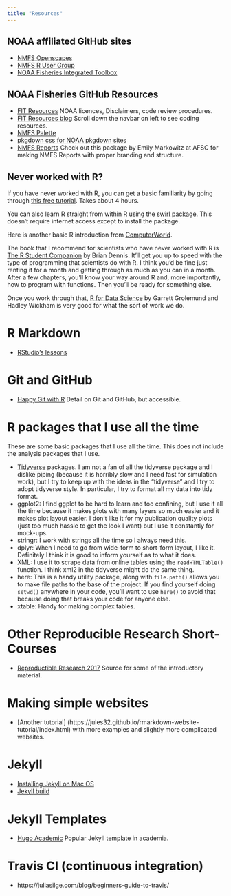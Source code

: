 ```yaml
---
title: "Resources"
---
```


## NOAA affiliated GitHub sites

* [NMFS Openscapes](https://nmfs-openscapes.github.io/)
* [NMFS R User Group](https://nmfs-openscapes.github.io/NMFS-R-UG/)
* [NOAA Fisheries Integrated Toolbox](https://noaa-fisheries-integrated-toolbox.github.io/)

## NOAA Fisheries GitHub Resources

* [FIT Resources](https://github.com/nmfs-fish-tools/Resources) NOAA licences, Disclaimers, code review procedures.
* [FIT Resources blog](https://noaa-fisheries-integrated-toolbox.github.io/resources/) Scroll down the navbar on left to see coding resources.
* [NMFS Palette](https://github.com/nmfs-general-modeling-tools/nmfspalette)
* [pkgdown css for NOAA pkgdown sites](https://github.com/nmfs-general-modeling-tools/nmfspalette/blob/main/pkgdown/extra.css)
* [NMFS Reports](https://emilymarkowitz-noaa.github.io/NMFSReports/) Check out this package by Emily Markowitz at AFSC for making NMFS Reports with proper branding and structure.

## Never worked with R?

If you have never worked with R, you can get a basic familiarity by going through [this free tutorial](https://www.datacamp.com/courses/free-introduction-to-r).  Takes about 4 hours.   

You can also learn R straight from within R using the [swirl package](https://swirlstats.com/).  This doesn't require internet access except to install the package.

Here is another basic R introduction from [ComputerWorld](https://www.computerworld.com/article/2497143/business-intelligence/business-intelligence-beginner-s-guide-to-r-introduction.html).

The book that I recommend for scientists who have never worked with R is [The R Student Companion](https://www.amazon.com/R-Student-Companion-Brian-Dennis-ebook/dp/B009AIU07G) by Brian Dennis. It'll get you up to speed with the type of programming that scientists do with R. I think you'd be fine just renting it for a month and getting through as much as you can in a month. After a few chapters, you'll know your way around R and, more importantly, how to program with functions. Then you'll be ready for something else. 

Once you work through that, [R for Data Science](https://r4ds.had.co.nz/) by Garrett Grolemund
and Hadley Wickham is very good for what the sort of work we do.

# R Markdown

* [RStudio's lessons](https://rmarkdown.rstudio.com/lesson-1.html)

# Git and GitHub

* [Happy Git with R](https://happygitwithr.com/) Detail on Git and GitHub, but accessible.

# R packages that I use all the time

These are some basic packages that I use all the time. This does not include the analysis packages that I use.

* [Tidyverse](https://www.tidyverse.org/) packages. I am not a fan of all the tidyverse package and I dislike piping (because it is horribly slow and I need fast for simulation work), but I try to keep up with the ideas in the "tidyverse" and I try to adopt tidyverse style. In particular, I try to format all my data into tidy format.
* ggplot2: I find ggplot to be hard to learn and too confining, but I use it all the time because it makes plots with many layers so much easier and it makes plot layout easier. I don't like it for my publication quality plots (just too much hassle to get the look I want) but I use it constantly for mock-ups.
* stringr: I work with strings all the time so I always need this.
* dplyr: When I need to go from wide-form to short-form layout, I like it. Definitely I think it is good to inform yourself as to what it does.
* XML: I use it to scrape data from online tables using the `readHTMLTable()` function. I think xml2 in the tidyverse might do the same thing.
* here: This is a handy utility package, along with `file.path()` allows you to make file paths to the base of the project. If you find yourself doing `setwd()` anywhere in your code, you'll want to use `here()` to avoid that because doing that breaks your code for anyone else.
* xtable: Handy for making complex tables.

# Other Reproducible Research Short-Courses

* [Reproductible Research 2017](https://eriqande.github.io/rep-res-eeb-2017/index.html)  Source for some of the introductory material.

# Making simple websites

* [Another tutorial] (https://jules32.github.io/rmarkdown-website-tutorial/index.html) with more examples and slightly more complicated websites.

# Jekyll

* [Installing Jekyll on Mac OS](https://learn.cloudcannon.com/jekyll/install-jekyll-on-os-x/)
* [Jekyll build](https://learn.cloudcannon.com/jekyll/running-jekyll/)

# Jekyll Templates

* [Hugo Academic](https://sourcethemes.com/academic/)  Popular Jekyll template in academia.

# Travis CI (continuous integration)

* https://juliasilge.com/blog/beginners-guide-to-travis/


